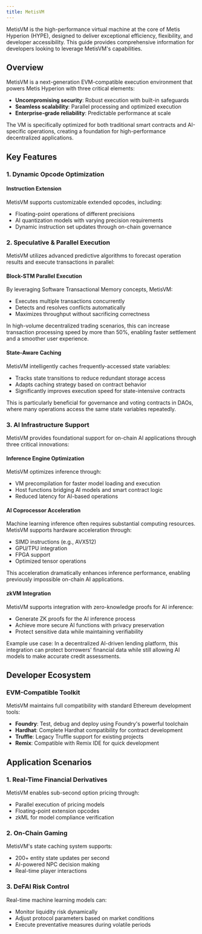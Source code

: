 ```yaml
---
title: MetisVM
---
```


MetisVM is the high-performance virtual machine at the core of Metis Hyperion (HYPE), designed to deliver exceptional efficiency, flexibility, and developer accessibility. This guide provides comprehensive information for developers looking to leverage MetisVM's capabilities.

## Overview

MetisVM is a next-generation EVM-compatible execution environment that powers Metis Hyperion with three critical elements:

- **Uncompromising security**: Robust execution with built-in safeguards
- **Seamless scalability**: Parallel processing and optimized execution
- **Enterprise-grade reliability**: Predictable performance at scale

The VM is specifically optimized for both traditional smart contracts and AI-specific operations, creating a foundation for high-performance decentralized applications.

## Key Features

### 1. Dynamic Opcode Optimization

#### Instruction Extension

MetisVM supports customizable extended opcodes, including:

- Floating-point operations of different precisions
- AI quantization models with varying precision requirements
- Dynamic instruction set updates through on-chain governance

### 2. Speculative & Parallel Execution

MetisVM utilizes advanced predictive algorithms to forecast operation results and execute transactions in parallel:

#### Block-STM Parallel Execution

By leveraging Software Transactional Memory concepts, MetisVM:

- Executes multiple transactions concurrently
- Detects and resolves conflicts automatically
- Maximizes throughput without sacrificing correctness

In high-volume decentralized trading scenarios, this can increase transaction processing speed by more than 50%, enabling faster settlement and a smoother user experience.

#### State-Aware Caching

MetisVM intelligently caches frequently-accessed state variables:

- Tracks state transitions to reduce redundant storage access
- Adapts caching strategy based on contract behavior
- Significantly improves execution speed for state-intensive contracts

This is particularly beneficial for governance and voting contracts in DAOs, where many operations access the same state variables repeatedly.

### 3. AI Infrastructure Support

MetisVM provides foundational support for on-chain AI applications through three critical innovations:

#### Inference Engine Optimization

MetisVM optimizes inference through:

- VM precompilation for faster model loading and execution
- Host functions bridging AI models and smart contract logic
- Reduced latency for AI-based operations

#### AI Coprocessor Acceleration

Machine learning inference often requires substantial computing resources. MetisVM supports hardware acceleration through:

- SIMD instructions (e.g., AVX512)
- GPU/TPU integration
- FPGA support
- Optimized tensor operations

This acceleration dramatically enhances inference performance, enabling previously impossible on-chain AI applications.

#### zkVM Integration

MetisVM supports integration with zero-knowledge proofs for AI inference:

- Generate ZK proofs for the AI inference process
- Achieve more secure AI functions with privacy preservation
- Protect sensitive data while maintaining verifiability

Example use case: In a decentralized AI-driven lending platform, this integration can protect borrowers' financial data while still allowing AI models to make accurate credit assessments.

## Developer Ecosystem

### EVM-Compatible Toolkit

MetisVM maintains full compatibility with standard Ethereum development tools:

- **Foundry**: Test, debug and deploy using Foundry's powerful toolchain
- **Hardhat**: Complete Hardhat compatibility for contract development
- **Truffle**: Legacy Truffle support for existing projects
- **Remix**: Compatible with Remix IDE for quick development

## Application Scenarios

### 1. Real-Time Financial Derivatives

MetisVM enables sub-second option pricing through:

- Parallel execution of pricing models
- Floating-point extension opcodes
- zkML for model compliance verification

### 2. On-Chain Gaming

MetisVM's state caching system supports:

- 200+ entity state updates per second
- AI-powered NPC decision making
- Real-time player interactions

### 3. DeFAI Risk Control

Real-time machine learning models can:

- Monitor liquidity risk dynamically
- Adjust protocol parameters based on market conditions
- Execute preventative measures during volatile periods
